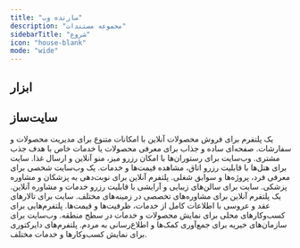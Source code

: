 ```yaml
---
title: "سازنده وب"
description: "مجموعه‌ مستندات"
sidebarTitle: "شروع"
icon: "house-blank"
mode: "wide"
---
```


## ابزار

<CardGroup cols="2">
  <Card title="سئو داخلی" icon="chart-mixed" href="/services/on-page-seo">
    
  </Card>
  <Card title="سئو خارجی" icon="chart-user" href="/services/off-page-seo">
    
  </Card>
</CardGroup>

## سایت‌ساز

<CardGroup cols="2">
  <Card title="فروشگاه آنلاین" icon="shop">
    یک پلتفرم برای فروش محصولات آنلاین با امکانات متنوع برای مدیریت محصولات و سفارشات.
  </Card>
  <Card title="لیندینگ پیج" icon="file">
    صفحه‌ای ساده و جذاب برای معرفی محصولات یا خدمات خاص با هدف جذب مشتری.
  </Card>
  <Card title="رستوران" icon="utensils">
    وب‌سایت برای رستوران‌ها با امکان رزرو میز، منو آنلاین و ارسال غذا.
  </Card>
  <Card title="هتل" icon="bed">
    سایت برای هتل‌ها با قابلیت رزرو اتاق، مشاهده قیمت‌ها و خدمات.
  </Card>
  <Card title="سایت شخصی" icon="user">
    یک وب‌سایت شخصی برای معرفی فرد، پروژه‌ها و سوابق شغلی.
  </Card>
  <Card title="پزشکی" icon="stethoscope">
    پلتفرم آنلاین برای نوبت‌دهی به پزشکان و مشاوره پزشکی.
  </Card>
  <Card title="زیبایی و آرایشی" icon="face-awesome">
    سایت برای سالن‌های زیبایی و آرایشی با قابلیت رزرو خدمات و مشاوره آنلاین.
  </Card>
  <Card title="مشاوره مجازی" icon="comments">
    یک پلتفرم آنلاین برای مشاوره‌های تخصصی در زمینه‌های مختلف.
  </Card>
  <Card title="تالار عقد و عروسی" icon="ring">
    سایت برای تالارهای عقد و عروسی با اطلاعات کامل از خدمات، ظرفیت‌ها و قیمت‌ها.
  </Card>
  <Card title="کسب و کار محلی" icon="store">
    پلتفرم‌هایی برای کسب‌وکارهای محلی برای نمایش محصولات و خدمات در سطح منطقه.
  </Card>
  <Card title="خیریه" icon="heart">
    وب‌سایت برای سازمان‌های خیریه برای جمع‌آوری کمک‌ها و اطلاع‌رسانی به مردم.
  </Card>
  <Card title="دایرکتوری" icon="list">
    پلتفرم‌های دایرکتوری برای نمایش کسب‌وکارها و خدمات مختلف.
  </Card>
</CardGroup>